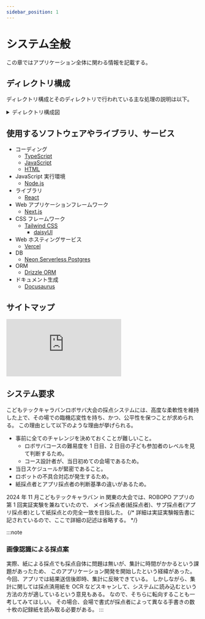 ```yaml
---
sidebar_position: 1
---
```


# システム全般

この章ではアプリケーション全体に関わる情報を記載する。

## ディレクトリ構成

ディレクトリ構成とそのディレクトリで行われている主な処理の説明は以下。

<details>
  <summary>ディレクトリ構成図</summary>

```
/
├─ app // システム本体のコード
│ ├─ (linkheader) // header のあるページ
│ │ ├─ config // 大会管理
│ │ ├─ course // コース一覧
│ │ ├─ player // 選手一覧
│ │ ├─ umpire // 採点者一覧
│ │ ├─ layout.tsx
│ │ └─ page.tsx // トップページ
│ ├─ (nolinkheader) // header のないページ
│ │ ├─ challenge // チャレンジ・採点
│ │ └─ summary // ポイント集計・表示
│ ├─ api // api
│ ├─ components // 各ページの部品
│ │ ├─ beforeUnload // 採点中画面の再読み込み機能
│ │ ├─ challenge // 採点機能
│ │ ├─ common // 一覧表示、登録など汎用的機能
│ │ ├─ course // コースに関わる機能
│ │ ├─ home // トップページの表示機能
│ │ ├─ parts // アプリケーション全体で使用する部品
│ │ ├─ summary // 集計に関わる機能
│ │ ├─ header.tsx // ヘッダー
│ │ └─ nolinkheader.tsx // リンクのないヘッダー
│ ├─ lib // ライブラリ
│ │ ├─ db // DB 関連ファイル
│ │ ├─ sound // 音声データ、useSound 関連ファイル
│ │ ├─ audio.d.ts
│ │ └─ const.tsx
│ ├─ favicon.ico
│ ├─ globals.css
│ └─ layout.tsx
├─ docs // 本手引書の関連ファイル
├─ node_modules
├─ public // logo や画像データ
├─ drizzle.config.ts
├─ next-env.d.ts
├─ package.json
├─ postcss.config.mjs
├─ README.md
├─ next.config.mjs
├─ package-lock.json
└─ tsconfig.json
```

</details>

## 使用するソフトウェアやライブラリ、サービス

- コーディング
  - [TypeScript](https://www.typescriptlang.org/)
  - [JavaScript](https://developer.mozilla.org/ja/docs/Web/JavaScript)
  - [HTML](https://developer.mozilla.org/ja/docs/Learn_web_development/Getting_started/Your_first_website/Creating_the_content)
- JavaScript 実行環境
  - [Node.js](https://nodejs.org/ja)
- ライブラリ
  - [React](https://ja.react.dev/)
- Web アプリケーションフレームワーク
  - [Next.js](https://nextjs.org/)
- CSS フレームワーク
  - [Tailwind CSS](https://tailwindcss.com/)
    - [daisyUI](https://daisyui.com/)
- Web ホスティングサービス
  - [Vercel](https://vercel.com/home)
- DB
  - [Neon Serverless Postgres](https://neon.tech/)
- ORM
  - [Drizzle ORM](https://orm.drizzle.team/)
- ドキュメント生成
  - [Docusaurus](https://docusaurus.io/)

## サイトマップ

<div id="iframe-container" style={{ position: "relative", width: "100%", paddingBottom: "66.67%" }}>
  <iframe
    src="https://embed.figma.com/board/0LapcdJ1g1p4zpxN4I4q43/SiteMap(ROBOPO)?node-id=0-1&embed-host=share"
    frameborder="0"
    scrolling="no"
    style={{
      position: "absolute",
      top: 0,
      left: 0,
      width: "100%",
      height: "100%",
    }}
    allowFullScreen></iframe>
</div>

## システム要求

こどもテックキャラバンロボサバ大会の採点システムには、高度な柔軟性を維持した上で、その場での臨機応変性を持ち、かつ、公平性を保つことが求められる。
この理由として以下のような理由が挙げられる。

- 事前に全てのチャレンジを決めておくことが難しいこと。
  - ロボサバコースの難易度を 1 日目、2 日目の子ども参加者のレベルを見て判断するため。
  - コース設計者が、当日初めての会場であるため。
- 当日スケジュールが緊密であること。
- ロボットの不具合対応が発生するため。
- 紙採点者とアプリ採点者の判断基準の違いがあるため。

2024 年 11 月こどもテックキャラバン in 関東の大会では、ROBOPO アプリの第 1 回実証実験を兼ねていたので、
メイン採点者(紙採点者)、サブ採点者(アプリ採点者)として紙採点との完全一致を目指した。
{/* 詳細は実証実験報告書に記されているので、ここで詳細の記述は省略する。 */}

:::note

### 画像認識による採点案

実際、紙による採点でも採点自体に問題は無いが、集計に時間がかかるという課題があったため、
このアプリケーション開発を開始したという経緯があった。
今回、アプリでは結果送信後即時、集計に反映できている。
しかしながら、集計に関しては採点済用紙を OCR などスキャンして、システムに読み込むという方法の方が適しているという意見もある。
なので、そちらに転向することも一考してみてほしい。
その場合、会場で書式が採点者によって異なる手書きの数十枚の記録紙を読み取る必要がある。
:::
